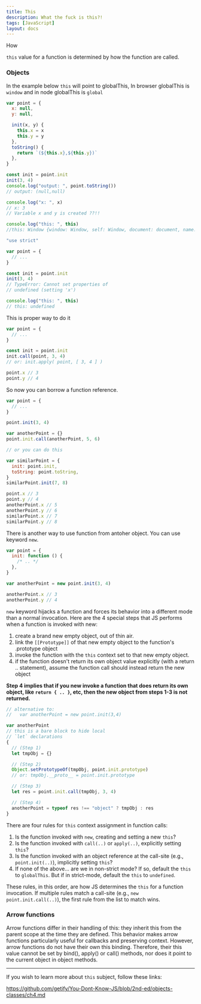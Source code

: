 ```yaml
---
title: This
description: What the fuck is this?!
tags: [JavaScript]
layout: docs
---
```


How

`this` value for a function is determined by how the function are called.

### Objects

In the example below `this` will point to globalThis, In browser globalThis is `window` and in node globalThis is `global`

```js
var point = {
  x: null,
  y: null,

  init(x, y) {
    this.x = x
    this.y = y
  },
  toString() {
    return `(${this.x},${this.y})`
  },
}

const init = point.init
init(3, 4)
console.log("output: ", point.toString())
// output: (null,null)

console.log("x: ", x)
// x: 3
// Variable x and y is created ??!!

console.log("this: ", this)
//this: Window {window: Window, self: Window, document: document, name: '', location: Location, …}
```

```js
"use strict"

var point = {
  // ...
}

const init = point.init
init(3, 4)
// TypeError: Cannot set properties of
// undefined (setting 'x')

console.log("this: ", this)
// this: undefined
```

This is proper way to do it

```js
var point = {
  // ...
}

const init = point.init
init.call(point, 3, 4)
// or: init.apply( point, [ 3, 4 ] )

point.x // 3
point.y // 4
```

So now you can borrow a function reference.

```js
var point = {
  // ...
}

point.init(3, 4)

var anotherPoint = {}
point.init.call(anotherPoint, 5, 6)

// or you can do this

var similarPoint = {
  init: point.init,
  toString: point.toString,
}
similarPoint.init(7, 8)

point.x // 3
point.y // 4
anotherPoint.x // 5
anotherPoint.y // 6
similarPoint.x // 7
similarPoint.y // 8
```

There is another way to use function from antoher object. You can use keyword `new`.

```js
var point = {
  init: function () {
    /* .. */
  },
}

var anotherPoint = new point.init(3, 4)

anotherPoint.x // 3
anotherPoint.y // 4
```

`new` keyword hijacks a function and forces its behavior into a different mode than a normal invocation. Here are the 4 special steps that JS performs when a function is invoked with new:

1. create a brand new empty object, out of thin air.
2. link the `[[Prototype]]` of that new empty object to the function's .prototype object
3. invoke the function with the `this` context set to that new empty object.
4. if the function doesn't return its own object value explicitly (with a return .. statement), assume the function call should instead return the new object

**Step 4 implies that if you new invoke a function that does return its own object, like `return { .. }`, etc, then the new object from steps 1-3 is not returned.**

```js
// alternative to:
//   var anotherPoint = new point.init(3,4)

var anotherPoint
// this is a bare block to hide local
// `let` declarations
{
  // (Step 1)
  let tmpObj = {}

  // (Step 2)
  Object.setPrototypeOf(tmpObj, point.init.prototype)
  // or: tmpObj.__proto__ = point.init.prototype

  // (Step 3)
  let res = point.init.call(tmpObj, 3, 4)

  // (Step 4)
  anotherPoint = typeof res !== "object" ? tmpObj : res
}
```

There are four rules for `this` context assignment in function calls:

1. Is the function invoked with `new`, creating and setting a new `this`?
2. Is the function invoked with `call(..)` or `apply(..)`, explicitly setting `this`?
3. Is the function invoked with an object reference at the call-site (e.g., `point.init(..)`), implicitly setting `this`?
4. If none of the above... are we in non-strict mode? If so, default the `this` to `globalThis`. But if in strict-mode, default the `this` to `undefined`.

These rules, in this order, are how JS determines the `this` for a function invocation. If multiple rules match a call-site (e.g., `new point.init.call(..)`), the first rule from the list to match wins.

### Arrow functions

Arrow functions differ in their handling of this: they inherit this from the parent scope at the time they are defined. This behavior makes arrow functions particularly useful for callbacks and preserving context. However, arrow functions do not have their own this binding. Therefore, their this value cannot be set by bind(), apply() or call() methods, nor does it point to the current object in object methods.

---

If you wish to learn more about `this` subject, follow these links:

https://github.com/getify/You-Dont-Know-JS/blob/2nd-ed/objects-classes/ch4.md
